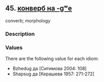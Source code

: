## 45. <a href =  'https://agricolamz.github.io/The_Circassian_Isoglosses_Database/45.html' target='_blank'>конверб на -gʷe</a>
converb; morphology

### Description



### Values
There are the following value for each idiom:

* Bzhedug  да [Ситимова 2004: 108] 
* Shapsug  да [Керашева 1957: 271-272] 

